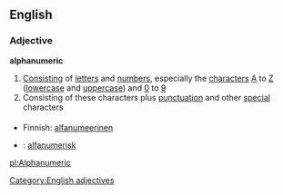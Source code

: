 ==English==
===Adjective===
'''alphanumeric'''
#[[Consisting]] of [[letter]]s and [[number]]s, especially the [[character]]s [[A]] to [[Z]] ([[lowercase]] and [[uppercase]]) and [[0]] to [[9]]
#Consisting of these characters plus [[punctuation]] and other [[special]] characters

===={{trans}}====
*Finnish: [[alfanumeerinen]]
*{{sv}}: [[alfanumerisk]] 

[[Category:English adjectives]]

[[pl:Alphanumeric]]